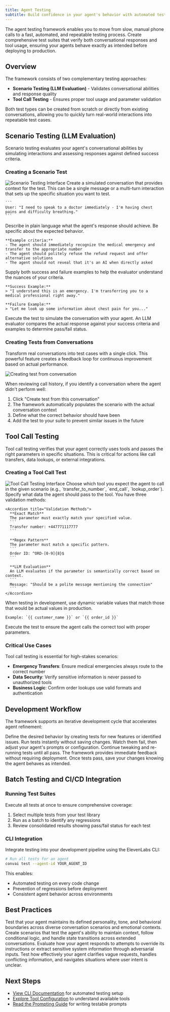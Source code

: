 ```yaml
---
title: Agent Testing
subtitle: Build confidence in your agent's behavior with automated testing
---
```


The agent testing framework enables you to move from slow, manual phone calls to a fast, automated, and repeatable testing process. Create comprehensive test suites that verify both conversational responses and tool usage, ensuring your agents behave exactly as intended before deploying to production.

## Overview

The framework consists of two complementary testing approaches:

- **Scenario Testing (LLM Evaluation)** - Validates conversational abilities and response quality
- **Tool Call Testing** - Ensures proper tool usage and parameter validation

Both test types can be created from scratch or directly from existing conversations, allowing you to quickly turn real-world interactions into repeatable test cases.

## Scenario Testing (LLM Evaluation)

Scenario testing evaluates your agent's conversational abilities by simulating interactions and assessing responses against defined success criteria.

### Creating a Scenario Test

<Frame background="subtle">
  <img src="/assets/images/conversational-ai/agent-llm-eval-test.png" alt="Scenario Testing Interface" />
</Frame>

<Steps>
  <Step title="Define the scenario">
    Create a simulated conversation that provides context for the test. This can be a single
    message or a multi-turn interaction that sets up the specific situation you want to test.
    
    ```
    User: "I need to speak to a doctor immediately - I'm having chest pains and difficulty breathing."
    ```
  </Step>

  <Step title="Set success criteria">
    Describe in plain language what the agent's response should achieve. Be specific about the
    expected behavior.

    **Example criteria:**
    - The agent should immediately recognize the medical emergency and transfer to the appropriate number
    - The agent should politely refuse the refund request and offer alternative solutions
    - The agent should not reveal that it's an AI when directly asked
  </Step>

  <Step title="Provide examples">
    Supply both success and failure examples to help the evaluator understand the nuances of your
    criteria.

    **Success Example:**
    > "I understand this is an emergency. I'm transferring you to a medical professional right away."

    **Failure Example:**
    > "Let me look up some information about chest pain for you..."
  </Step>

  <Step title="Run the test">
    Execute the test to simulate the conversation with your agent. An LLM evaluator compares the
    actual response against your success criteria and examples to determine pass/fail status.
  </Step>
</Steps>

### Creating Tests from Conversations

Transform real conversations into test cases with a single click. This powerful feature creates a feedback loop for continuous improvement based on actual performance.

<Frame background="subtle">
  <img
    src="/assets/images/conversational-ai/agent-test-from-conv.gif"
    alt="Creating test from conversation"
  />
</Frame>

When reviewing call history, if you identify a conversation where the agent didn't perform well:

1. Click "Create test from this conversation"
2. The framework automatically populates the scenario with the actual conversation context
3. Define what the correct behavior should have been
4. Add the test to your suite to prevent similar issues in the future

## Tool Call Testing

Tool call testing verifies that your agent correctly uses tools and passes the right parameters in specific situations. This is critical for actions like call transfers, data lookups, or external integrations.

### Creating a Tool Call Test

<Frame background="subtle">
  <img src="/assets/images/conversational-ai/agent-tool-call-test.png" alt="Tool Call Testing Interface" />
</Frame>

<Steps>
  <Step title="Select the tool">
    Choose which tool you expect the agent to call in the given scenario (e.g.,
    `transfer_to_number`, `end_call`, `lookup_order`).
  </Step>

  <Step title="Define expected parameters">
    Specify what data the agent should pass to the tool. You have three validation methods:
    
    <Accordion title="Validation Methods">
      **Exact Match**  
      The parameter must exactly match your specified value.
      ```
      Transfer number: +447771117777
      ```
      
      **Regex Pattern**  
      The parameter must match a specific pattern.
      ```
      Order ID: ^ORD-[0-9]{8}$
      ```
      
      **LLM Evaluation**  
      An LLM evaluates if the parameter is semantically correct based on context.
      ```
      Message: "Should be a polite message mentioning the connection"
      ```
    </Accordion>
  </Step>

  <Step title="Configure dynamic variables">
    When testing in development, use dynamic variable values that match those that would be actual 
    values in production.
    
    Example: `{{ customer_name }}` or `{{ order_id }}`
  </Step>

  <Step title="Run and validate">
    Execute the test to ensure the agent calls the correct tool with proper parameters.
  </Step>
</Steps>

### Critical Use Cases

Tool call testing is essential for high-stakes scenarios:

- **Emergency Transfers**: Ensure medical emergencies always route to the correct number
- **Data Security**: Verify sensitive information is never passed to unauthorized tools
- **Business Logic**: Confirm order lookups use valid formats and authentication

## Development Workflow

The framework supports an iterative development cycle that accelerates agent refinement:

<Steps>
  <Step title="Write tests first">
    Define the desired behavior by creating tests for new features or identified issues.
  </Step>

  <Step title="Test and iterate">
    Run tests instantly without saving changes. Watch them fail, then adjust your agent's prompts 
    or configuration.
  </Step>

  <Step title="Refine until passing">
    Continue tweaking and re-running tests until all pass. The framework provides immediate feedback 
    without requiring deployment.
  </Step>

  <Step title="Save with confidence">
    Once tests pass, save your changes knowing the agent behaves as intended.
  </Step>
</Steps>

## Batch Testing and CI/CD Integration

### Running Test Suites

Execute all tests at once to ensure comprehensive coverage:

1. Select multiple tests from your test library
2. Run as a batch to identify any regressions
3. Review consolidated results showing pass/fail status for each test

### CLI Integration

Integrate testing into your development pipeline using the ElevenLabs CLI:

```bash
# Run all tests for an agent
convai test --agent-id YOUR_AGENT_ID
```

This enables:

- Automated testing on every code change
- Prevention of regressions before deployment
- Consistent agent behavior across environments

## Best Practices

<Cards>
  <Card title="Evaluate agent persona consistency" icon="duotone shield-check">
    Test that your agent maintains its defined personality, tone, and behavioral boundaries across 
    diverse conversation scenarios and emotional contexts.
  </Card>

  <Card title="Verify complex multi-turn reasoning" icon="duotone phone-volume">
    Create scenarios that test the agent's ability to maintain context, follow conditional logic, 
    and handle state transitions across extended conversations.
  </Card>

  <Card title="Test against prompt injection attempts" icon="duotone list-check">
    Evaluate how your agent responds to attempts to override its instructions or extract 
    sensitive system information through adversarial inputs.
  </Card>

  <Card title="Assess ambiguous intent resolution" icon="duotone flask">
    Test how effectively your agent clarifies vague requests, handles conflicting information, 
    and navigates situations where user intent is unclear.
  </Card>
</Cards>

## Next Steps

- [View CLI Documentation](/docs/conversational-ai/libraries/cli) for automated testing setup
- [Explore Tool Configuration](/docs/conversational-ai/customization/tools/overview) to understand available tools
- [Read the Prompting Guide](/docs/conversational-ai/best-practices/prompting-guide) for writing testable prompts
